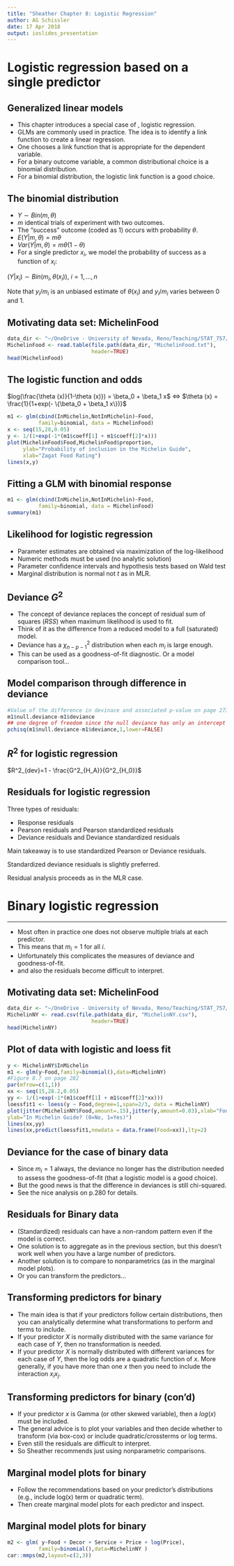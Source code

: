 ```yaml
---
title: "Sheather Chapter 8: Logistic Regression"
author: AG Schissler
date: 17 Apr 2018
output: ioslides_presentation
---
```


# Logistic regression based on a single predictor

## Generalized linear models

- This chapter introduces a special case of \emph{generalized linear models}, logistic regression.
- GLMs are commonly used in practice. The idea is to identify a link function to create a linear regression.
- One chooses a link function that is appropriate for the dependent variable.
- For a binary outcome variable, a common distributional choice is a binomial distribution.
- For a binomial distribution, the logistic link function is a good choice.

## The binomial distribution

- $Y \sim Bin(m,\theta)$
- $m$ identical trials of experiment with two outcomes.
- The "success" outcome (coded as 1) occurs with probability $\theta$.
- $E(Y|m,\theta) = m\theta$
- $Var(Y|m,\theta) = m\theta (1-\theta)$
- For a single predictor $x_i$, we model the probability of success as a function of $x_i$:

$(Y|x_i) \sim Bin(m_i, \theta (x_i))$, $i=1,...,n$

Note that $y_i / m_i$ is an unbiased estimate of $\theta (x_i)$ and $y_i / m_i$ varies between 0 and 1.

## Motivating data set: MichelinFood

```r
data_dir <- "~/OneDrive - University of Nevada, Reno/Teaching/STAT_757/Sheather_data/Data"
MichelinFood <- read.table(file.path(data_dir, "MichelinFood.txt"),
                           header=TRUE)
head(MichelinFood)
```

## The logistic function and odds

$log(\frac{\theta (x)}{1-\theta (x)}) = \beta_0 + \beta_1 x$ $\iff$ $\theta (x) = \frac{1}{1+exp(- \{\beta_0 + \beta_1 x\})}$


```r
m1 <- glm(cbind(InMichelin,NotInMichelin)~Food,
          family=binomial, data = MichelinFood)
x <- seq(15,28,0.05)
y <- 1/(1+exp(-1*(m1$coeff[1] + m1$coeff[2]*x)))
plot(MichelinFood$Food,MichelinFood$proportion,
     ylab="Probability of inclusion in the Michelin Guide",
     xlab="Zagat Food Rating")
lines(x,y)
```

## Fitting a GLM with binomial response

```r
m1 <- glm(cbind(InMichelin,NotInMichelin)~Food,
          family=binomial, data = MichelinFood)
summary(m1)
```

## Likelihood for logistic regression

- Parameter estimates are obtained via maximization of the log-likelihood
- Numeric methods must be used (no analytic solution)
- Parameter confidence intervals and hypothesis tests based on Wald test
- Marginal distribution is normal not $t$ as in MLR.

## Deviance $G^2$

- The concept of deviance replaces the concept of residual sum of squares ($RSS$) when maximum likelihood is used to fit.
- Think of it as the difference from a reduced model to a full (saturated) model.
- Deviance has a $\chi^2_{n-p-1}$ distribution when each $m_i$ is large enough.
- This can be used as a goodness-of-fit diagnostic. Or a model comparison tool...

## Model comparison through difference in deviance

```r
#Value of the difference in devinace and associated p-value on page 273
m1$null.deviance-m1$deviance
## one degree of freedom since the null deviance has only an intercept
pchisq(m1$null.deviance-m1$deviance,1,lower=FALSE)
```

## $R^2$ for logistic regression

$R^2_{dev}=1 - \frac{G^2_{H_A}}{G^2_{H_0}}$

## Residuals for logistic regression

Three types of residuals:

- Response residuals
- Pearson residuals and Pearson standardized residuals
- Deviance residuals and Deviance standardized residuals

Main takeaway is to use standardized Pearson or Deviance residuals.

Standardized deviance residuals is slightly preferred. 

Residual analysis proceeds as in the MLR case.

# Binary logistic regression

----
- Most often in practice one does not observe multiple trials at each predictor.
- This means that $m_i=1$ for all $i$. 
- Unfortunately this complicates the measures of deviance and goodness-of-fit.
- and also the residuals become difficult to interpret.

## Motivating data set: MichelinFood

```r
data_dir <- "~/OneDrive - University of Nevada, Reno/Teaching/STAT_757/Sheather_data/Data"
MichelinNY <- read.csv(file.path(data_dir, "MichelinNY.csv"),
                           header=TRUE)
head(MichelinNY)
```

## Plot of data with logistic and loess fit

```r
y <- MichelinNY$InMichelin
m1 <- glm(y~Food,family=binomial(),data=MichelinNY)
#Figure 8.7 on page 282
par(mfrow=c(1,1))
xx <- seq(15,28.2,0.05)
yy <- 1/(1+exp(-1*(m1$coeff[1] + m1$coeff[2]*xx)))
loessfit1 <- loess(y ~ Food,degree=1,span=2/3, data = MichelinNY)
plot(jitter(MichelinNY$Food,amount=.15),jitter(y,amount=0.03),xlab="Food Rating",
ylab="In Michelin Guide? (0=No, 1=Yes)")
lines(xx,yy)
lines(xx,predict(loessfit1,newdata = data.frame(Food=xx)),lty=2)
```

## Deviance for the case of binary data

- Since $m_i=1$ always, the deviance no longer has the distribution needed to assess the goodness-of-fit (that a logistic model is a good choice).
- But the good news is that the difference in deviances is still chi-squared.
- See the nice analysis on p.280 for details.

## Residuals for Binary data

- (Standardized) residuals can have a non-random pattern even if the model is correct.
- One solution is to aggregate as in the previous section, but this doesn't work well when you have a large number of predictors.
- Another solution is to compare to nonparametrics (as in the marginal model plots).
- Or you can transform the predictors...

## Transforming predictors for binary

- The main idea is that if your predictors follow certain distributions, then you can analytically determine what transformations to perform and terms to include.
- If your predictor $X$ is normally distributed with the same variance for each case of $Y$, then no transformation is needed.
- If your predictor $X$ is normally distributed with different variances for each case of $Y$, then the log odds are a quadratic function of $x$. More generally, if you have more than one $x$ then you need to include the interaction $x_i x_j$.

## Transforming predictors for binary (con'd)

- If your predictor $x$ is Gamma (or other skewed variable), then a $log(x)$ must be included.
- The general advice is to plot your variables and then decide whether to transform (via box-cox) or include quadratic/crossterms or log terms.
- Even still the residuals are difficult to interpret.
- So Sheather recommends just using nonparametric comparisons.

## Marginal model plots for binary

- Follow the recommendations based on your predictor's distributions (e.g., include log(x) term or quadratic term).
- Then create marginal model plots for each predictor and inspect.

## Marginal model plots for binary 

```r
m2 <- glm( y~Food + Decor + Service + Price + log(Price),
          family=binomial(),data=MichelinNY )
car::mmps(m2,layout=c(2,3))
```


